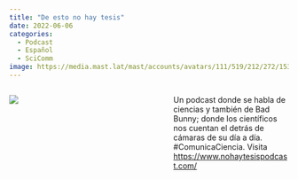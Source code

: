 ```yaml
---
title: "De esto no hay tesis"
date: 2022-06-06
categories:
  - Podcast
  - Español
  - SciComm
image: https://media.mast.lat/mast/accounts/avatars/111/519/212/272/153/395/original/5b0f43aaa543e7d5.jpg
---
```

:::::::::::::: {.columns}

::: {.column width="45%"}
[![](denht_hex.jpeg)](https://www.nohaytesispodcast.com/)
:::

::: {.column width="10%"}
:::

::: {.column width="45%"}
Un podcast donde se habla de ciencias y también de Bad Bunny; donde los científicos nos cuentan el detrás de cámaras de su día a día. #ComunicaCiencia. Visita [https://www.nohaytesispodcast.com/](https://www.nohaytesispodcast.com/)
:::

:::::::::::::: 
